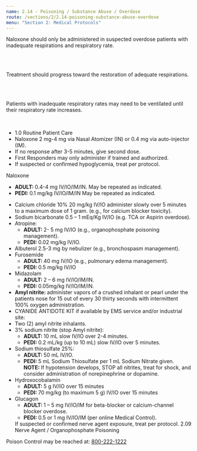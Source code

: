 ```yaml
---
name: 2.14 - Poisoning / Substance Abuse / Overdose
route: /sections/2/2.14-poisoning-substance-abuse-overdose
menu: "Section 2: Medical Protocols"
---
```



<Note id="note-1" alignment="left">
  Naloxone should only be administered in suspected overdose patients
  with inadequate respirations and respiratory rate. 

  <br /><br />

  Treatment should progress toward the restoration of adequate respirations. 
  
  <br /><br />

  Patients with inadequate respiratory rates may need to be ventilated until
  their respiratory rate increases.
</Note>

<br />

<EMTLevel level="first-responder" outside={true}>
  <EMTLevel level="basic">
    <ul>
      <li>
        <MyLink to="/sections/1/1.0-routine-patient-care">
          1.0 Routine Patient Care
        </MyLink>
      </li>
      <li>Naloxone 2 mg-4 mg via Nasal Atomizer (IN) or 0.4 mg via auto-injector (IM).</li>
      <li>If no response after 3-5 minutes, give second dose.</li>
      <li>First Responders may only administer if trained and authorized.</li>
      <li>If suspected or confirmed hypoglycemia, treat per protocol. </li>
    </ul>
  </EMTLevel>
</EMTLevel>

<EMTLevel level="advanced">
  Naloxone
  <ul>
    <li>
      <strong>ADULT: </strong>
      0.4-4 mg IV/IO/IM/IN. May be repeated as indicated.
    </li>
    <li>
      <strong>PEDI: </strong>
      0.1 mg/kg IV/IO/IM/IN May be repeated as indicated.
    </li>
  </ul>
</EMTLevel>

<EMTLevel level="paramedic" medControl={true}>
  <ul>
    <li>
      Calcium chloride 10% 20 mg/kg IV/IO administer slowly over 5 minutes to a
      maximum dose of 1 gram. (e.g., for calcium blocker toxicity).
    </li>
    <li>
      Sodium bicarbonate 0.5 – 1 mEq/Kg IV/IO (e.g. TCA or Aspirin overdose).
    </li>
    <li>
      Atropine:
      <ul>
        <li>
          <strong>ADULT: </strong>
          2- 5 mg IV/IO (e.g., organophosphate poisoning
          management).
        </li> 
        <li>
          <strong>PEDI: </strong> 
          0.02 mg/kg IV/IO.
        </li>
      </ul>
    </li>
    <li>
      Albuterol 2.5-3 mg by nebulizer (e.g., bronchospasm management).
    </li>
    <li>
      Furosemide
      <ul>
        <li>
          <strong>ADULT: </strong>
          40 mg IV/IO (e.g., pulmonary edema management).</li>
        <li>
          <strong>PEDI: </strong> 0.5 mg/kg IV/IO
        </li>
      </ul>
    </li>
    <li>
      Midazolam
      <ul>
        <li>
          <strong>ADULT: </strong>
          2 – 6 mg IV/IO/IM/IN.
        </li>
        <li>
          <strong>PEDI: </strong>
          0.05mg/kg IV/IO/IM/IN.
        </li>
      </ul>
    </li>
    <li>
      <strong>Amyl nitrite: </strong> administer vapors of a crushed inhalant or pearl
      under the patients nose for 15 out of every 30 thirty seconds with
      intermittent 100% oxygen administration.
    </li>
    <li>CYANIDE ANTIDOTE KIT if available by EMS service and/or industrial site:</li>
    <li>Two (2) amyl nitrite inhalants.</li>
    <li>
      3% sodium nitrite (stop Amyl nitrite):
      <ul>
        <li>
          <strong>ADULT: </strong>
          10 mL slow IV/IO over 2-4 minutes.
        </li>
        <li>
          <strong>PEDI: </strong>
          0.2 mL/kg (up to 10 mL) slow IV/IO over 5 minutes.
        </li>
      </ul>
    </li>
    <li>
      Sodium thiosulfate 25%:
      <ul>
        <li>
          <strong>ADULT: </strong>
          50 mL IV/IO.
        </li>
        <li>
          <strong>PEDI: </strong>
          5 mL Sodium Thiosulfate per 1 mL Sodium Nitrate given.
        </li>
        <strong>NOTE: </strong>
        If hypotension develops, STOP all nitrites, treat for
        shock, and consider administration of norepinephrine or
        dopamine.
      </ul>
    </li>
    <li>
      Hydroxocobalamin
      <ul>
        <li>
          <strong>ADULT: </strong>
          5 g IV/IO over 15 minutes
        </li>
        <li>
          <strong>PEDI: </strong>
          70 mg/kg (to maximum 5 g) IV/IO over 15 minutes
        </li>
      </ul>
    </li>
    <li>
      Glucagon
      <ul>
        <li>
          <strong>ADULT: </strong>
          1 – 5 mg IV/IO/IM for beta-blocker or calcium-channel blocker
          overdose.
        </li>
        <li>
          <strong>PEDI: </strong> 
          0.5 or 1 mg IV/IO/IM (per online Medical Control).
        </li>
      </ul>
    </li>
    If suspected or confirmed nerve agent exposure, treat per protocol.
    <MyLink to="/sections/2/2.09-nerve-agent-orgranophosphate-poisoning">
      2.09 Nerve Agent / Organophosphate Poisoning
    </MyLink>
  </ul>
</EMTLevel>

<Caution id="caution-1">
  Poison Control may be reached at: <a
  href="tel:800-222-1222">800-222-1222</a>
</Caution>
